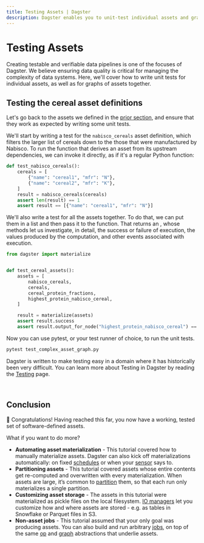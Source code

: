 ```yaml
---
title: Testing Assets | Dagster
description: Dagster enables you to unit-test individual assets and graphs of assets
---
```


# Testing Assets

Creating testable and verifiable data pipelines is one of the focuses of Dagster. We believe ensuring data quality is critical for managing the complexity of data systems. Here, we'll cover how to write unit tests for individual assets, as well as for graphs of assets together.

## Testing the cereal asset definitions

Let's go back to the assets we defined in the [prior section](/tutorial/assets/asset-graph#a-more-complex-asset-graph), and ensure that they work as expected by writing some unit tests.

We'll start by writing a test for the `nabisco_cereals` asset definition, which filters the larger list of cereals down to the those that were manufactured by Nabisco. To run the function that derives an asset from its upstream dependencies, we can invoke it directly, as if it's a regular Python function:

```python file=/guides/dagster/asset_tutorial/complex_asset_graph_tests.py startafter=start_asset_test endbefore=end_asset_test
def test_nabisco_cereals():
    cereals = [
        {"name": "cereal1", "mfr": "N"},
        {"name": "cereal2", "mfr": "K"},
    ]
    result = nabisco_cereals(cereals)
    assert len(result) == 1
    assert result == [{"name": "cereal1", "mfr": "N"}]
```

We'll also write a test for all the assets together. To do that, we can put them in a list and then pass it to the <PyObject object="materialize" /> function. That returns an <PyObject object="ExecuteInProcessResult" />, whose methods let us investigate, in detail, the success or failure of execution, the values produced by the computation, and other events associated with execution.

```python file=/guides/dagster/asset_tutorial/complex_asset_graph_tests.py startafter=start_all_assets_test endbefore=end_all_assets_test
from dagster import materialize


def test_cereal_assets():
    assets = [
        nabisco_cereals,
        cereals,
        cereal_protein_fractions,
        highest_protein_nabisco_cereal,
    ]

    result = materialize(assets)
    assert result.success
    assert result.output_for_node("highest_protein_nabisco_cereal") == "100% Bran"
```

Now you can use pytest, or your test runner of choice, to run the unit tests.

```bash
pytest test_complex_asset_graph.py
```

Dagster is written to make testing easy in a domain where it has historically been very difficult. You can learn more about Testing in Dagster by reading the [Testing](/concepts/testing) page.

<br />

## Conclusion

🎉 Congratulations! Having reached this far, you now have a working, tested set of software-defined assets.

What if you want to do more?

- **Automating asset materialization** - This tutorial covered how to manually materialize assets. Dagster can also kick off materializations automatically: on fixed [schedules](/concepts/partitions-schedules-sensors/schedules) or when your [sensor](/concepts/partitions-schedules-sensors/sensors) says to.
- **Partitioning assets** - This tutorial covered assets whose entire contents get re-computed and overwritten with every materialization. When assets are large, it’s common to [partition](/concepts/partitions-schedules-sensors/partitions) them, so that each run only materializes a single partition.
- **Customizing asset storage** - The assets in this tutorial were materialized as pickle files on the local filesystem. [IO managers](/concepts/io-management/io-managers) let you customize how and where assets are stored - e.g. as tables in Snowflake or Parquet files in S3.
- **Non-asset jobs** - This tutorial assumed that your only goal was producing assets. You can also build and run arbitrary [jobs](/concepts/ops-jobs-graphs/jobs#directly-from-ops), on top of the same [op](/concepts/ops-jobs-graphs/ops) and [graph](/concepts/ops-jobs-graphs/graphs) abstractions that underlie assets.

<br />
